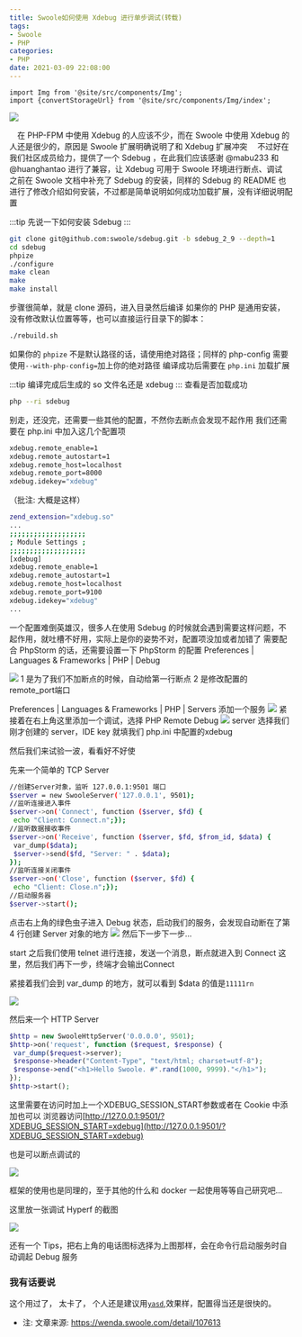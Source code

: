 ```yaml
---
title: Swoole如何使用 Xdebug 进行单步调试(转载)
tags:
- Swoole
- PHP
categories:
- PHP
date: 2021-03-09 22:08:00
---
```


```mdx-code-block
import Img from '@site/src/components/Img';
import {convertStorageUrl} from '@site/src/components/Img/index';
```

<div content="center">
    <Img src='storage:///image/20210310142633.png'/>
</div>

&emsp;在 PHP-FPM 中使用 Xdebug 的人应该不少，而在 Swoole 中使用 Xdebug 的人还是很少的，原因是 Swoole 扩展明确说明了和 Xdebug 扩展冲突
&emsp;不过好在我们社区成员给力，提供了一个 Sdebug ，在此我们应该感谢 @mabu233 和 @huanghantao 进行了兼容，让 Xdebug 可用于 Swoole 环境进行断点、调试
&emsp;之前在 Swoole 文档中补充了 Sdebug 的安装，同样的 Sdebug 的 README 也进行了修改介绍如何安装，不过都是简单说明如何成功加载扩展，没有详细说明配置
<!--more-->

:::tip
先说一下如何安装 Sdebug
:::
``` bash 
git clone git@github.com:swoole/sdebug.git -b sdebug_2_9 --depth=1
cd sdebug
phpize
./configure
make clean
make
make install
```
步骤很简单，就是 clone 源码，进入目录然后编译
如果你的 PHP 是通用安装，没有修改默认位置等等，也可以直接运行目录下的脚本：
``` bash 
./rebuild.sh
```
如果你的 `phpize` 不是默认路径的话，请使用绝对路径；同样的 php-config 需要使用`--with-php-config=`加上你的绝对路径
编译成功后需要在 `php.ini` 加载扩展

:::tip
编译完成后生成的 so 文件名还是 xdebug
:::
查看是否加载成功
``` bash
php --ri sdebug
```
别走，还没完，还需要一些其他的配置，不然你去断点会发现不起作用
我们还需要在 php.ini 中加入这几个配置项
``` bash 
xdebug.remote_enable=1
xdebug.remote_autostart=1
xdebug.remote_host=localhost
xdebug.remote_port=8000
xdebug.idekey="xdebug"
```
（批注: 大概是这样）

``` bash
zend_extension="xdebug.so"
...
;;;;;;;;;;;;;;;;;;;                                                           
; Module Settings ;                                                             
;;;;;;;;;;;;;;;;;;;                                                       
[xdebug]                                                               
xdebug.remote_enable=1                                                        
xdebug.remote_autostart=1                                                    
xdebug.remote_host=localhost                                                   
xdebug.remote_port=9100                                                        
xdebug.idekey="xdebug"
...
```
一个配置难倒英雄汉，很多人在使用 Sdebug 的时候就会遇到需要这样问题，不起作用，就吐槽不好用，实际上是你的姿势不对，配置项没加或者加错了
需要配合 PhpStorm 的话，还需要设置一下 PhpStorm 的配置
Preferences | Languages & Frameworks | PHP | Debug


<Img src='storage:///image/3859333845-309fcb0dbefaab9f_article732' />
1 是为了我们不加断点的时候，自动给第一行断点
2 是修改配置的remote_port端口

Preferences | Languages & Frameworks | PHP | Servers
添加一个服务
<Img src='storage:///image/1460000037782066' />
紧接着在右上角这里添加一个调试，选择 PHP Remote Debug
<Img src='storage:///image/20210310141755.png' />
server 选择我们刚才创建的 server，IDE key 就填我们 php.ini 中配置的xdebug

然后我们来试验一波，看看好不好使

先来一个简单的 TCP Server
``` bash
//创建Server对象，监听 127.0.0.1:9501 端口
$server = new SwooleServer('127.0.0.1', 9501);
//监听连接进入事件
$server->on('Connect', function ($server, $fd) {
 echo "Client: Connect.n";});
//监听数据接收事件
$server->on('Receive', function ($server, $fd, $from_id, $data) {
 var_dump($data);
 $server->send($fd, "Server: " . $data);
});
//监听连接关闭事件
$server->on('Close', function ($server, $fd) {
 echo "Client: Close.n";});
//启动服务器
$server->start();
```
点击右上角的绿色虫子进入 Debug 状态，启动我们的服务，会发现自动断在了第 4 行创建 Server 对象的地方
<Img src='storage:///image/20210310141959.png' />
然后下一步下一步...

start 之后我们使用 telnet 进行连接，发送一个消息，断点就进入到 Connect 这里，然后我们再下一步，终端才会输出Connect

紧接着我们会到 var_dump 的地方，就可以看到 $data 的值是`11111rn`

<Img src='storage:///image/20210310142037.png' />

然后来一个 HTTP Server
``` php
$http = new SwooleHttpServer('0.0.0.0', 9501);
$http->on('request', function ($request, $response) {
 var_dump($request->server);
 $response->header("Content-Type", "text/html; charset=utf-8");
 $response->end("<h1>Hello Swoole. #".rand(1000, 9999)."</h1>");
});
$http->start();
```
这里需要在访问时加上一个XDEBUG_SESSION_START参数或者在 Cookie 中添加也可以
浏览器访问[http://127.0.0.1:9501/?XDEBUG_SESSION_START=xdebug](http://127.0.0.1:9501/?XDEBUG_SESSION_START=xdebug)

也是可以断点调试的

<Img src='storage:///image/20210310142313.png' />

框架的使用也是同理的，至于其他的什么和 docker 一起使用等等自己研究吧...

这里放一张调试 Hyperf 的截图

<Img src='storage:///image/20210310142404.png' />

还有一个 Tips，把右上角的电话图标选择为上图那样，会在命令行启动服务时自动调起 Debug 服务

### 我有话要说
这个用过了， 太卡了， 个人还是建议用[`yasd`](https://github.com/swoole/yasd),效果样，配置得当还是很快的。

* 注: 文章来源: https://wenda.swoole.com/detail/107613